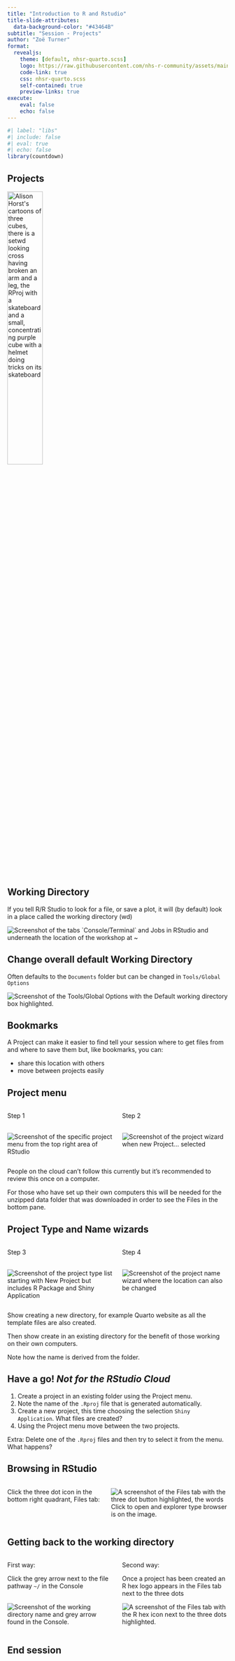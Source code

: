 ```yaml
---
title: "Introduction to R and Rstudio"
title-slide-attributes: 
  data-background-color: "#43464B"
subtitle: "Session - Projects"
author: "Zoë Turner"
format:
  revealjs:
    theme: [default, nhsr-quarto.scss]
    logo: https://raw.githubusercontent.com/nhs-r-community/assets/main/logo/nhsr-logo.svg
    code-link: true
    css: nhsr-quarto.scss
    self-contained: true
    preview-links: true
execute: 
    eval: false
    echo: false
---
```


```r
#| label: "libs"
#| include: false
#| eval: true
#| echo: false
library(countdown)
```


## Projects

<img src="img/session-projects/cracked_setwd.PNG" alt="Alison Horst&apos;s cartoons of three cubes, there is a setwd looking cross having broken an arm and a leg, the RProj with a skateboard and a small, concentrating purple cube with a helmet doing tricks on its skateboard" width="40%"/>

## Working Directory

If you tell R/R Studio to look for a file, or save a plot, it will (by default) look in a place called the working directory (wd)

<img src="img/session-projects/working-directory.PNG" alt="Screenshot of the tabs `Console/Terminal` and Jobs in RStudio and underneath the location of the workshop at ~" class="center"/>

## Change overall default Working Directory

Often defaults to the `Documents` folder but can be changed in `Tools/Global Options`

<img src="img/session-projects/change-wd.PNG" alt="Screenshot of the Tools/Global Options with the Default working directory box highlighted." class="center"/>

## Bookmarks

A Project can make it easier to find tell your session where to get files from and where to save them but, like bookmarks, you can:

::: incremental
-   share this location with others
-   move between projects easily
:::

## Project menu

::: columns
::: {.column width="50%"}
Step 1

</br> <img src="img/session-projects/project-list.PNG" alt="Screenshot of the specific project menu from the top right area of RStudio" class="center"/>
:::

::: {.column width="50%"}
Step 2

</br> <img src="img/session-projects/project-wizard.PNG" alt="Screenshot of the project wizard when new Project... selected" class="center"/>
:::
:::

::: notes
People on the cloud can't follow this currently but it's recommended to review this once on a computer.

For those who have set up their own computers this will be needed for the unzipped data folder that was downloaded in order to see the Files in the bottom pane.
:::

## Project Type and Name wizards

::: columns
::: {.column width="50%"}
Step 3

</br> <img src="img/session-projects/project-type.PNG" alt="Screenshot of the project type list starting with New Project but includes R Package and Shiny Application" class="center"/>
:::

::: {.column width="50%"}
Step 4

</br> <img src="img/session-projects/project-name.PNG" alt="Screenshot of the project name wizard where the location can also be changed" class="center"/>
:::
:::

::: notes
Show creating a new directory, for example Quarto website as all the template files are also created.

Then show create in an existing directory for the benefit of those working on their own computers.

Note how the name is derived from the folder.
:::

## Have a go! *Not for the RStudio Cloud*

1.  Create a project in an existing folder using the Project menu.  
2.  Note the name of the `.Rproj` file that is generated automatically.  
3.  Create a new project, this time choosing the selection `Shiny Application`. What files are created?
4.  Using the Project menu move between the two projects.

Extra: Delete one of the `.Rproj` files and then try to select it from the menu. What happens?

## Browsing in RStudio

::: columns
::: {.column width="40%"}
Click the three dot icon in the bottom right quadrant, Files tab:
:::

::: {.column width="50%"}
<img src="img/session-projects/wd-files.PNG" alt="A screenshot of the Files tab with the three dot button highlighted, the words Click to open and explorer type browser is on the image."/>
:::
:::

## Getting back to the working directory

::: columns
::: {.column width="50%"}
First way:

Click the grey arrow next to the file pathway `~/` in the Console

</br> <img src="img/session-projects/working-directory.PNG" alt="Screenshot of the working directory name and grey arrow found in the Console."/>
:::

::: {.column width="50%"}
Second way:

Once a project has been created an R hex logo appears in the Files tab next to the three dots

<img src="img/session-projects/r-link-wd.PNG" alt="A screenshot of the Files tab with the R hex icon next to the three dots highlighted."/>
:::
:::

## End session